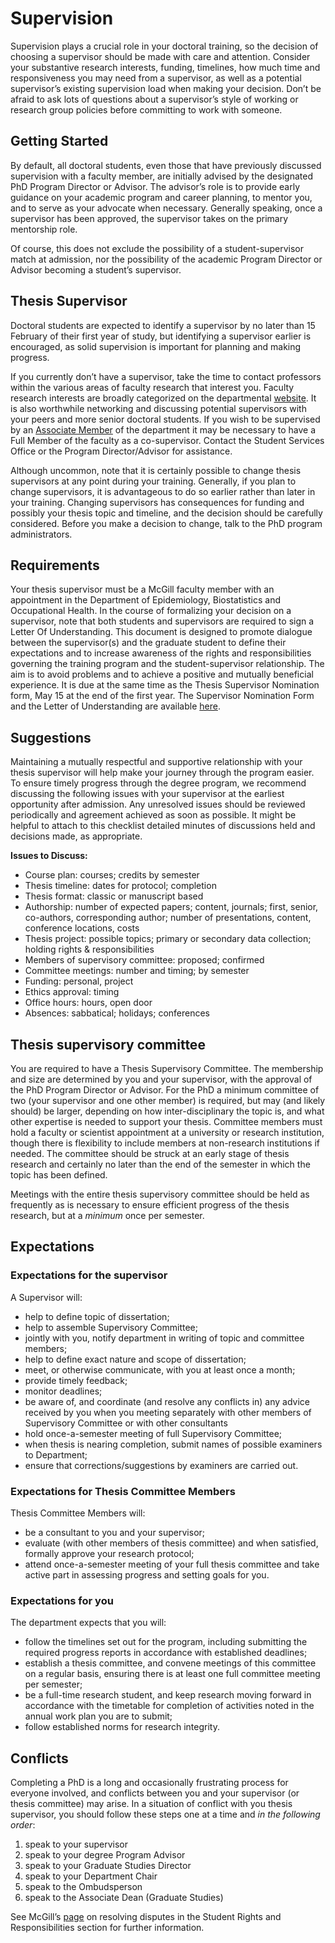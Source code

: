 # Supervision

Supervision plays a crucial role in your doctoral training, so the decision of choosing a supervisor should be made with care and attention. Consider your substantive research interests, funding, timelines, how much time and responsiveness you may need from a supervisor, as well as a potential supervisor's existing supervision load when making your decision. Don't be afraid to ask lots of questions about a supervisor's style of working or research group policies before committing to work with someone.   

## Getting Started
By default, all doctoral students, even those that have previously discussed supervision with a faculty member, are initially advised by the designated PhD Program Director or Advisor. The advisor's role is to provide early guidance on your academic program and career planning, to mentor you, and to serve as your advocate when necessary. Generally speaking, once a supervisor has been approved, the supervisor takes on the primary mentorship role.

Of course, this does not exclude the possibility of a student-supervisor match at admission, nor the possibility of the academic Program Director or Advisor becoming a student's supervisor.

## Thesis Supervisor
Doctoral students are expected to identify a supervisor by no later than 15 February of their first year of study, but identifying a supervisor earlier is encouraged, as solid supervision is important for planning and making progress. 

If you currently don't have a supervisor, take the time to contact professors within the various areas of faculty research that interest you. Faculty research interests are broadly categorized on the departmental [website](https://www.mcgill.ca/epi-biostat-occh/research). It is also worthwhile networking and discussing potential supervisors with your peers and more senior doctoral students. If you wish to be supervised by an [Associate Member](https://www.mcgill.ca/epi-biostat-occh/people/field_mprofile_group/Associate%20Members) of the department it may be necessary to have a Full Member of the faculty as a co-supervisor. Contact the Student Services Office or the Program Director/Advisor for assistance.

Although uncommon, note that it is certainly possible to change thesis supervisors at any point during your training. Generally, if you plan to change supervisors, it is advantageous to do so earlier rather than later in your training. Changing supervisors has consequences for funding and possibly your thesis topic and timeline, and the decision should be carefully considered. Before you make a decision to change, talk to the PhD program administrators.

## Requirements

Your thesis supervisor must be a McGill faculty member with an appointment in the Department of Epidemiology, Biostatistics and Occupational Health. In the course of formalizing your decision on a supervisor, note that both students and supervisors are required to sign a Letter Of Understanding. This document is designed to promote dialogue between the supervisor(s) and the graduate student to define their expectations and to increase awareness of the rights and responsibilities governing the training program and the student-supervisor relationship. The aim is to avoid problems and to achieve a positive and mutually beneficial experience. It is due at the same time as the Thesis Supervisor Nomination form, May 15 at the end of the first year. The Supervisor Nomination Form and the Letter of Understanding are available [here](https://www.mcgill.ca/epi-biostat-occh/files/epi-biostat-occh/eboh_supervisor_nomination_form-lou_201909.docx).

## Suggestions

Maintaining a mutually respectful and supportive relationship with your thesis supervisor will help make your journey through the program easier. To ensure timely progress through the degree program, we recommend discussing the following issues with your supervisor at the earliest opportunity after admission. Any unresolved issues should be reviewed periodically and agreement achieved as soon as possible. It might be helpful to attach to this checklist detailed minutes of discussions held and decisions made, as appropriate.  

**Issues to Discuss:**  

- Course plan: courses; credits by semester
- Thesis timeline: dates for protocol; completion
- Thesis format: classic or manuscript based
- Authorship: number of expected papers; content, journals; first, senior, co-authors, corresponding author; number of presentations, content, conference locations, costs
- Thesis project: possible topics; primary or secondary data collection; holding rights & responsibilities
- Members of supervisory committee: proposed; confirmed
- Committee meetings: number and timing; by semester
- Funding: personal, project
- Ethics approval: timing
- Office hours: hours, open door
- Absences: sabbatical; holidays; conferences


## Thesis supervisory committee
You are required to have a Thesis Supervisory Committee. The membership and size are determined by you and your supervisor, with the approval of the PhD Program Director or Advisor. For the PhD a minimum committee of two (your supervisor and one other member) is required, but may (and likely should) be larger, depending on how inter-disciplinary the topic is, and what other expertise is needed to support your thesis. Committee members must hold a faculty or scientist appointment at a university or research institution, though there is flexibility to include members at non-research institutions if needed. The committee should be struck at an early stage of thesis research and certainly no later than the end of the semester in which the topic has been defined.

Meetings with the entire thesis supervisory committee should be held as frequently as is necessary to ensure efficient progress of the thesis research, but at a *minimum* once per semester.

## Expectations

### Expectations for the supervisor
A Supervisor will:  

- help to define topic of dissertation;
- help to assemble Supervisory Committee;
- jointly with you, notify department in writing of topic and committee members;
- help to define exact nature and scope of dissertation;
- meet, or otherwise communicate, with you at least once a month;
- provide timely feedback;
- monitor deadlines;
- be aware of, and coordinate (and resolve any conflicts in) any advice received by you when you meeting separately with other members of Supervisory Committee or with other consultants
- hold once-a-semester meeting of full Supervisory Committee;
- when thesis is nearing completion, submit names of possible examiners to Department;
- ensure that corrections/suggestions by examiners are carried out.

### Expectations for Thesis Committee Members
Thesis Committee Members will:

- be a consultant to you and your supervisor;
- evaluate (with other members of thesis committee) and when satisfied, formally approve your research protocol;
- attend once-a-semester meeting of your full thesis committee and take active part in assessing progress and setting goals for you.

### Expectations for you
The department expects that you will:

- follow the timelines set out for the program, including submitting the required progress reports in accordance with established deadlines;
- establish a thesis committee, and convene meetings of this committee on a regular basis, ensuring there is at least one full committee meeting per semester;
- be a full-time research student, and keep research moving forward in accordance with the timetable for completion of activities noted in the annual work plan you are to submit;
- follow established norms for research integrity.

## Conflicts
Completing a PhD is a long and occasionally frustrating process for everyone involved, and conflicts between you and your supervisor (or thesis committee) may arise. In a situation of conflict with you thesis supervisor, you should follow these steps one at a time and *in the following order*:

1. speak to your supervisor
2. speak to your degree Program Advisor
3. speak to your Graduate Studies Director
4. speak to your Department Chair
5. speak to the Ombudsperson
6. speak to the Associate Dean (Graduate Studies)

See McGill's [page](www.mcgill.ca/students/srr/disputes) on resolving disputes in the Student Rights and Responsibilities section for further information.
